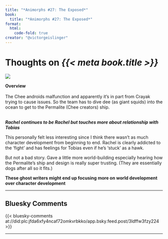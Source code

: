 ```yaml
---
title: "*Animorphs #27: The Exposed*"
book:
  title: "*Animorphs #27: The Exposed*"
format:
  html:
    code-fold: true
creator: "@victorgeislinger"
---
```


# Thoughts on *{{< meta book.title >}}*

::: {layout="[30,70]"}
![](https://books.google.com/books/content?id=dWYwDwAAQBAJ&printsec=frontcover&img=2)

**Overview** <br/>
<br/>
The Chee androids malfunction and apparently it's in part from Crayak trying to
cause issues. So the team has to dive dee (as giant squids) into the ocean to
get to the Permalite (Chee creators) ship.
<br/>
<br/>


:::


***Rachel continues to be Rachel but touches more about relationship with Tobias***

This personally felt less interesting since I think there wasn't as much
character development from beginning to end. Rachel is clearly addicted to the
'fight' and has feelings for Tobias even if he's 'stuck' as a hawk.

But not a bad story. Gave a little more world-building especially hearing how
the Permalite's ship and design is really super trusting. (They are essentially
dogs after all so it fits.)


**These ghost writers might end up focusing more on world development over character development**


--- 

:::{.callout-note icon=false}

## Bluesky Comments

{{< bluesky-comments at://did:plc:jfda6xfy4ncaf72omkvrbkko/app.bsky.feed.post/3ldffw3fzy224 >}}


:::
---